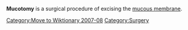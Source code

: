 [[Category:Move to Wiktionary 2007-08]]

'''Mucotomy''' is a surgical procedure of excising the [[mucous membrane]].
{{surgery-stub}}
[[Category:Surgery]]